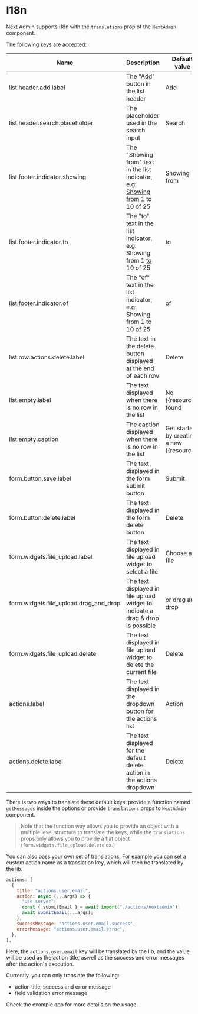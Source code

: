 # I18n

Next Admin supports i18n with the `translations` prop of the `NextAdmin` component.

The following keys are accepted:

| Name                                   | Description                                                                           | Default value                                  |
| -------------------------------------- | ------------------------------------------------------------------------------------- | ---------------------------------------------- |
| list.header.add.label                  | The "Add" button in the list header                                                   | Add                                            |
| list.header.search.placeholder         | The placeholder used in the search input                                              | Search                                         |
| list.footer.indicator.showing          | The "Showing from" text in the list indicator, e.g: <u>Showing from</u> 1 to 10 of 25 | Showing from                                   |
| list.footer.indicator.to               | The "to" text in the list indicator, e.g: Showing from 1 <u>to</u> 10 of 25           | to                                             |
| list.footer.indicator.of               | The "of" text in the list indicator, e.g: Showing from 1 to 10 <u>of</u> 25           | of                                             |
| list.row.actions.delete.label          | The text in the delete button displayed at the end of each row                        | Delete                                         |
| list.empty.label                       | The text displayed when there is no row in the list                                   | No \{\{resource\}\} found                      |
| list.empty.caption                     | The caption displayed when there is no row in the list                                | Get started by creating a new \{\{resource\}\} |
| form.button.save.label                 | The text displayed in the form submit button                                          | Submit                                         |
| form.button.delete.label               | The text displayed in the form delete button                                          | Delete                                         |
| form.widgets.file_upload.label         | The text displayed in file upload widget to select a file                             | Choose a file                                  |
| form.widgets.file_upload.drag_and_drop | The text displayed in file upload widget to indicate a drag & drop is possible        | or drag and drop                               |
| form.widgets.file_upload.delete        | The text displayed in file upload widget to delete the current file                   | Delete                                         |
| actions.label                          | The text displayed in the dropdown button for the actions list                        | Action                                         |
| actions.delete.label                   | The text displayed for the default delete action in the actions dropdown              | Delete                                         |

There is two ways to translate these default keys, provide a function named `getMessages` inside the options or provide `translations` props to `NextAdmin` component.

> Note that the function way allows you to provide an object with a multiple level structure to translate the keys, while the `translations` props only allows you to provide a flat object (`form.widgets.file_upload.delete` ex.)

You can also pass your own set of translations. For example you can set a custom action name as a translation key, which will then be translated by the lib.

```js
actions: [
  {
    title: "actions.user.email",
    action: async (...args) => {
      "use server";
      const { submitEmail } = await import("./actions/nextadmin");
      await submitEmail(...args);
    },
    successMessage: "actions.user.email.success",
    errorMessage: "actions.user.email.error",
  },
],
```

Here, the `actions.user.email` key will be translated by the lib, and the value will be used as the action title, aswell as the success and error messages after the action's execution.

Currently, you can only translate the following:

- action title, success and error message
- field validation error message

Check the example app for more details on the usage.
